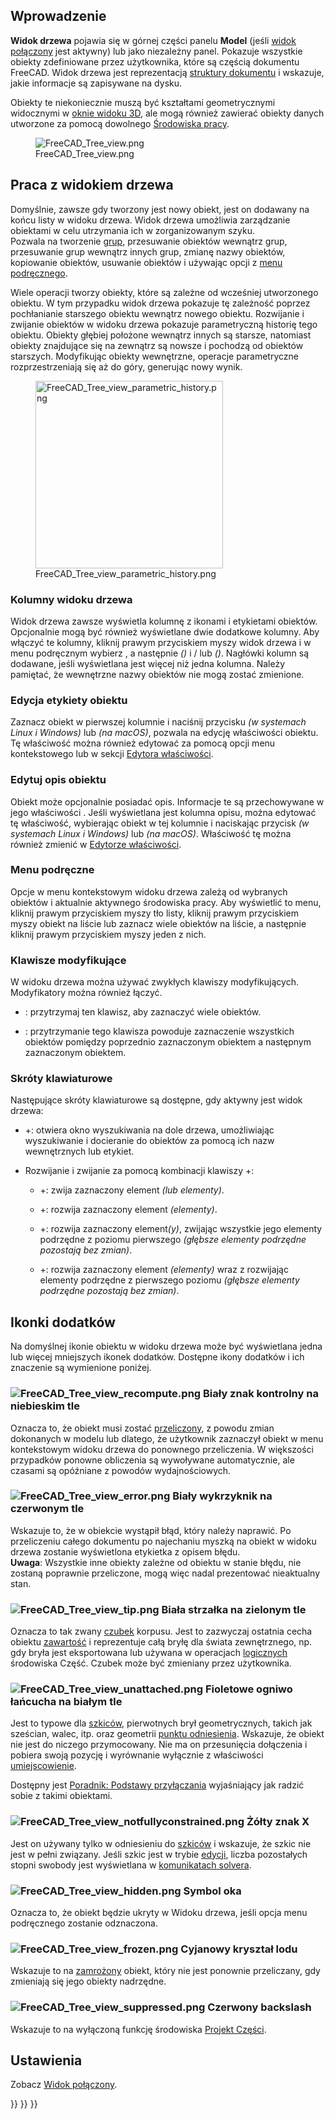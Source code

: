 <languages/>
{{TOCright}}

<span id="Introduction"></span>
==Wprowadzenie==

'''Widok drzewa''' pojawia się w górnej części panelu '''Model''' (jeśli [[Combo_view/pl|widok połączony]] jest aktywny) lub jako niezależny panel. Pokazuje wszystkie obiekty zdefiniowane przez użytkownika, które są częścią dokumentu FreeCAD. Widok drzewa jest reprezentacją [[Document_structure/pl|struktury dokumentu]] i wskazuje, jakie informacje są zapisywane na dysku.

Obiekty te niekoniecznie muszą być kształtami geometrycznymi widocznymi w [[3D_view|oknie widoku 3D]], ale mogą również zawierać obiekty danych utworzone za pomocą dowolnego [[Workbenches|Środowiska pracy]].

[[File:FreeCAD_Tree_view.png]]

{{Caption|Widok drzewa pokazujący różne elementy w dokumencie.}}

<span id="Working_with_the_Tree_view"></span>
==Praca z widokiem drzewa==

Domyślnie, zawsze gdy tworzony jest nowy obiekt, jest on dodawany na końcu listy w widoku drzewa. Widok drzewa umożliwia zarządzanie obiektami w celu utrzymania ich w zorganizowanym szyku. <br />Pozwala na tworzenie [[Std_Group/pl|grup]], przesuwanie obiektów wewnątrz grup, przesuwanie grup wewnątrz innych grup, zmianę nazwy obiektów, kopiowanie obiektów, usuwanie obiektów i używając opcji z [[#Menu_podręczne|menu podręcznego]].

Wiele operacji tworzy obiekty, które są zależne od wcześniej utworzonego obiektu. W tym przypadku widok drzewa pokazuje tę zależność poprzez pochłanianie starszego obiektu wewnątrz nowego obiektu. Rozwijanie i zwijanie obiektów w widoku drzewa pokazuje parametryczną historię tego obiektu. Obiekty głębiej położone wewnątrz innych są starsze, natomiast obiekty znajdujące się na zewnątrz są nowsze i pochodzą od obiektów starszych. Modyfikując obiekty wewnętrzne, operacje parametryczne rozprzestrzeniają się aż do góry, generując nowy wynik.

[[File:FreeCAD_Tree_view_parametric_history.png|x300px]]

{{Caption|Najwyższy z obiektów jest tworzony przez wykonywanie operacji parametrycznych na obiektach, które same zostały utworzone przez poprzednie operacje. <br>
Pełne rozwinięcie drzewa na wielu poziomach ujawnia oryginalne elementy, które zostały użyte do utworzenia brył cząstkowych.}}

<span id="Tree_view_columns"></span>
===Kolumny widoku drzewa===

Widok drzewa zawsze wyświetla kolumnę z ikonami i etykietami obiektów. Opcjonalnie mogą być również wyświetlane dwie dodatkowe kolumny. Aby włączyć te kolumny, kliknij prawym przyciskiem myszy widok drzewa i w menu podręcznym wybierz {{MenuCommand|Ustawienia Widoku drzewa}}, a następnie {{MenuCommand|Pokaż kolumnę opisu}} ''({{Version/pl|0.21}})'' i / lub {{MenuCommand|Pokaż nazwę wewnętrzną}} ''({{Version|1.0}})''. Nagłówki kolumn są dodawane, jeśli wyświetlana jest więcej niż jedna kolumna. Należy pamiętać, że wewnętrzne nazwy obiektów nie mogą zostać zmienione.

<span id="Edit_object_label"></span>
===Edycja etykiety obiektu===

Zaznacz obiekt w pierwszej kolumnie i naciśnij przycisku {{KEY|F2}} ''(w systemach Linux i Windows)'' lub {{KEY|Enter}} ''(na macOS)'', pozwala na edycję właściwości {{PropertyData|Etykieta}} obiektu. Tę właściwość można również edytować za pomocą opcji menu kontekstowego {{MenuCommand|Zmień nazwę}} lub w sekcji [[Property_editor/pl|Edytora właściwości]].

<span id="Edit_object_description"></span>
===Edytuj opis obiektu===

Obiekt może opcjonalnie posiadać opis. Informacje te są przechowywane w jego właściwości {{PropertyData|Etykieta2}}. Jeśli wyświetlana jest kolumna opisu, można edytować tę właściwość, wybierając obiekt w tej kolumnie i naciskając przycisk {{KEY|F2}} ''(w systemach Linux i Windows)'' lub {{KEY|Enter}} ''(na macOS)''. Właściwość tę można również zmienić w [[Property_editor/pl|Edytorze właściwości]].

<span id="Context_menu"></span>
===Menu podręczne===

Opcje w menu kontekstowym widoku drzewa zależą od wybranych obiektów i aktualnie aktywnego środowiska pracy. Aby wyświetlić to menu, kliknij prawym przyciskiem myszy tło listy, kliknij prawym przyciskiem myszy obiekt na liście lub zaznacz wiele obiektów na liście, a następnie kliknij prawym przyciskiem myszy jeden z nich.

<span id="Keyboard_modifiers"></span>
===Klawisze modyfikujące===

W widoku drzewa można używać zwykłych klawiszy modyfikujących. Modyfikatory można również łączyć.
* {{KEY|Ctrl}}: przytrzymaj ten klawisz, aby zaznaczyć wiele obiektów.
* {{KEY|Shift}}: przytrzymanie tego klawisza powoduje zaznaczenie wszystkich obiektów pomiędzy poprzednio zaznaczonym obiektem a następnym zaznaczonym obiektem.

<span id="Keyboard_shortcuts"></span>
===Skróty klawiaturowe===

Następujące skróty klawiaturowe są dostępne, gdy aktywny jest widok drzewa:
* {{KEY|Ctrl}}+{{KEY|F}}: otwiera okno wyszukiwania na dole drzewa, umożliwiając wyszukiwanie i docieranie do obiektów za pomocą ich nazw wewnętrznych lub etykiet.
* Rozwijanie i zwijanie za pomocą kombinacji klawiszy {{KEY|Alt}}+{{KEY|Arrow}}: {{Version/pl|0.20}}
** {{KEY|Alt}}+{{KEY|Lewy}}: zwija zaznaczony element ''(lub elementy)''.
** {{KEY|Alt}}+{{KEY|Prawo}}: rozwija zaznaczony element ''(elementy)''.
** {{KEY|Alt}}+{{KEY|Up}}: rozwija zaznaczony element''(y)'', zwijając wszystkie jego elementy podrzędne z poziomu pierwszego ''(głębsze elementy podrzędne pozostają bez zmian)''.
** {{KEY|Alt}}+{{KEY|Down}}: rozwija zaznaczony element ''(elementy)'' wraz z rozwijając elementy podrzędne z pierwszego poziomu ''(głębsze elementy podrzędne pozostają bez zmian)''.

<span id="Overlay_icons"></span>
==Ikonki dodatków==

Na domyślnej ikonie obiektu w widoku drzewa może być wyświetlana jedna lub więcej mniejszych ikonek dodatków. Dostępne ikony dodatków i ich znaczenie są wymienione poniżej.

<span id="File:FreeCAD_Tree_view_recompute.png_White_check_mark_on_blue_background"></span>
===[[File:FreeCAD_Tree_view_recompute.png]] Biały znak kontrolny na niebieskim tle===

Oznacza to, że obiekt musi zostać [[Std_Refresh/pl|przeliczony]], z powodu zmian dokonanych w modelu lub dlatego, że użytkownik zaznaczył obiekt w menu kontekstowym widoku drzewa do ponownego przeliczenia. W większości przypadków ponowne obliczenia są wywoływane automatycznie, ale czasami są opóźniane z powodów wydajnościowych.

<span id="File:FreeCAD_Tree_view_error.png_White_exclamation_mark_on_red_background"></span>
===[[File:FreeCAD_Tree_view_error.png]] Biały wykrzyknik na czerwonym tle===

Wskazuje to, że w obiekcie wystąpił błąd, który należy naprawić. Po przeliczeniu całego dokumentu po najechaniu myszką na obiekt w widoku drzewa zostanie wyświetlona etykietka z opisem błędu. </br>'''Uwaga''': Wszystkie inne obiekty zależne od obiektu w stanie błędu, nie zostaną poprawnie przeliczone, mogą więc nadal prezentować nieaktualny stan.

<span id="File:FreeCAD_Tree_view_tip.png_White_arrow_on_green_background"></span>
===[[File:FreeCAD_Tree_view_tip.png]] Biała strzałka na zielonym tle===

Oznacza to tak zwany [[PartDesign_Body/pl#Czubek|czubek]] korpusu. Jest to zazwyczaj ostatnia cecha obiektu [[PartDesign_Body/pl|zawartość]] i reprezentuje całą bryłę dla świata zewnętrznego, np. gdy bryła jest eksportowana lub używana w operacjach [[Part_Boolean/pl|logicznych]] środowiska Część. Czubek może być zmieniany przez użytkownika.

<span id="File:FreeCAD_Tree_view_unattached.png_Purple_chain_link"></span>
===[[File:FreeCAD_Tree_view_unattached.png]] Fioletowe ogniwo łańcucha na białym tle===

Jest to typowe dla [[Sketch/pl|szkiców]], pierwotnych brył geometrycznych, takich jak sześcian, walec, itp. oraz geometrii [[Datum|punktu odniesienia]]. Wskazuje, że obiekt nie jest do niczego przymocowany. Nie ma on przesunięcia dołączenia i pobiera swoją pozycję i wyrównanie wyłącznie z właściwości [[Placement|umiejscowienie]].

Dostępny jest [[Basic_Attachment_Tutorial|Poradnik: Podstawy przyłączania]] wyjaśniający jak radzić sobie z takimi obiektami.

<span id="File:FreeCAD_Tree_view_notfullyconstrained.png_Yellow_X"></span>
===[[File:FreeCAD_Tree_view_notfullyconstrained.png]] Żółty znak X===

Jest on używany tylko w odniesieniu do [[Sketch/pl|szkiców]] i wskazuje, że szkic nie jest w pełni związany. Jeśli szkic jest w trybie [[Sketcher_EditSketch/pl|edycji]], liczba pozostałych stopni swobody jest wyświetlana w [[Sketcher_Dialog/pl#Komunikaty_solvera|komunikatach solvera]].

<span id="File:FreeCAD_Tree_view_hidden.png_Eye_symbol"></span>
===[[File:FreeCAD_Tree_view_hidden.png]] Symbol oka===

Oznacza to, że obiekt będzie ukryty w Widoku drzewa, jeśli opcja menu podręcznego {{MenuCommand|Pokaż elementy ukryte w Widoku drzewa}} zostanie odznaczona.

<span id="File:FreeCAD_Tree_view_frozen.png_Cyan_ice_crystal"></span>
=== [[File:FreeCAD_Tree_view_frozen.png]] Cyjanowy kryształ lodu ===

{{Version/pl|1.0}}

Wskazuje to na [[Std_ToggleFreeze/pl|zamrożony]] obiekt, który nie jest ponownie przeliczany, gdy zmieniają się jego obiekty nadrzędne.

<span id="File:FreeCAD_Tree_view_suppressed.png_Red_backslash"></span>
===[[File:FreeCAD_Tree_view_suppressed.png]] Czerwony backslash===

{{Version/pl|1.0}}

Wskazuje to na wyłączoną funkcję środowiska [[PartDesign_Workbench/pl|Projekt Części]].

<span id="Preferences"></span>
==Ustawienia==

Zobacz [[Combo_view/pl#Ustawienia|Widok połączony]].


{{Interface_navi{{#translation:}}}}
{{Std_Base_navi{{#translation:}}}}
{{Userdocnavi{{#translation:}}}}